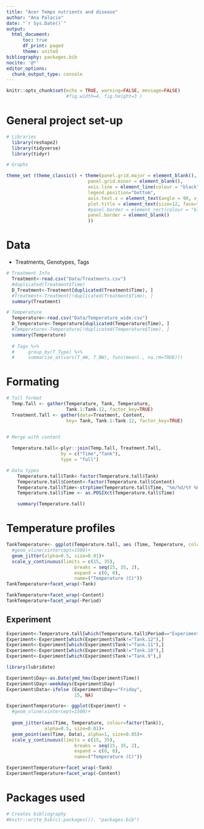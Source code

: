 ```yaml
---
title: "Acer Temps nutrients and disease"
author: "Ana Palacio"
date: "`r Sys.Date()`"
output:
  html_document:
      toc: true
      df_print: paged
      theme: united
bibliography: packages.bib
nocite: '@*'
editor_options:
  chunk_output_type: console
---
```


```r
knitr::opts_chunk$set(echo = TRUE, warning=FALSE, message=FALSE) 
                      #fig.width=4, fig.height=3 )
```

# General project set-up 

```r

# Libraries
  library(reshape2)
  library(tidyverse)
  library(tidyr)

# Graphs

theme_set (theme_classic() + theme(panel.grid.major = element_blank(),
                              panel.grid.minor = element_blank(), 
                              axis.line = element_line(colour = "black"),
                              legend.position="bottom",
                              axis.text.x = element_text(angle = 90, vjust = 0.5),
                              plot.title = element_text(size=12, face="bold"),
                              #panel.border = element_rect(colour = "black", fill=NA, size=1)
                              panel.border = element_blank()
                              ))
```


# Data

* Treatments, Genotypes, Tags

```r

# Treatment Info
  Treatment<-read.csv("Data/Treatments.csv")
  #duplicated(Treatment$Time)
  D_Treatment<-Treatment[duplicated(Treatment$Time), ]
  #Treatment<-Treatment[!duplicated(Treatment$Time), ]
  summary(Treatment)

# Temperature
  Temperature<-read.csv("Data/Temperature_wide.csv")
  D_Temperature<-Temperature[duplicated(Temperature$Time), ]
  #Temperature<-Temperature[!duplicated(Temperature$Time), ]
  summary(Temperature)
  
  # Tags %>%
  #     group_by(T_Type) %>%
  #     summarise_at(vars(T_AW, T_BW), funs(mean(., na.rm=TRUE)))

```

# Formating 

```r

# Tall format
  Temp.Tall <- gather(Temperature, Tank, Temperature, 
                      Tank.1:Tank.12, factor_key=TRUE)
  Treatment.Tall <- gather(data=Treatment, Content,
                      key= Tank, Tank.1:Tank.12, factor_key=TRUE)


# Merge with content
  
  Temperature.tall<-plyr::join(Temp.Tall, Treatment.Tall, 
                    by = c("Time","Tank"),
                    type = "full")

# Data types
    Temperature.tall$Tank<-factor(Temperature.tall$Tank)
    Temperature.tall$Content<-factor(Temperature.tall$Content)
    Temperature.tall$Time<-strptime(Temperature.tall$Time, "%m/%d/%Y %H:%M:%S")
    Temperature.tall$Time <- as.POSIXct(Temperature.tall$Time)

    summary(Temperature.tall)

```

# Temperature profiles 


```r
TankTemperature<- ggplot(Temperature.tall, aes (Time, Temperature, colour=factor(Tank))) +
  #geom_vline(xintercept=1500)+
  geom_jitter(alpha=0.5, size=0.01)+
  scale_y_continuous(limits = c(15, 35),
                         breaks = seq(15, 35, 2),  
                         expand = c(0, 0),
                         name=("Temperature (C)"))
TankTemperature+facet_wrap(~Tank)

TankTemperature+facet_wrap(~Content)
TankTemperature+facet_wrap(~Period)

```

## Experiment

```r

Experiment<-Temperature.tall[which(Temperature.tall$Period=="Experiment"),]
Experiment<-Experiment[which(Experiment$Tank!="Tank.12"),]
Experiment<-Experiment[which(Experiment$Tank!="Tank.11"),]
Experiment<-Experiment[which(Experiment$Tank!="Tank.10"),]
Experiment<-Experiment[which(Experiment$Tank!="Tank.9"),]  

library(lubridate)

Experiment$Day<-as.Date(ymd_hms(Experiment$Time))
Experiment$Day<-weekdays(Experiment$Day)
Experiment$Data<-ifelse (Experiment$Day=="Friday",
                         15, NA)

```


```r
ExperimentTemperature<- ggplot(Experiment) +
  #geom_vline(xintercept=1500)+
  
  geom_jitter(aes(Time, Temperature, colour=factor(Tank)),
              alpha=0.5, size=0.01)+
  geom_point(aes(Time, Data), alpha=1, size=0.05)+
  scale_y_continuous(limits = c(15, 35),
                         breaks = seq(15, 35, 2),  
                         expand = c(0, 0),
                         name=("Temperature (C)"))

ExperimentTemperature+facet_wrap(~Tank)
ExperimentTemperature+facet_wrap(~Content)


```


# Packages used

```r
# Creates bibliography 
#knitr::write_bib(c(.packages()), "packages.bib")
```
